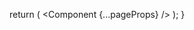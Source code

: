 
  return (
    <ThemeProvider
      attribute="class"
      defaultTheme="system"
      enableSystem
      disableTransitionOnChange
    >
      <Component {...pageProps} />
    </ThemeProvider>
  );
}
